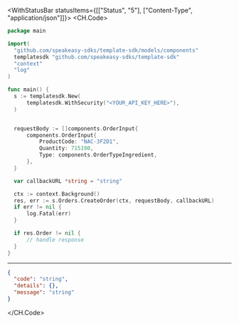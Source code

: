 

<WithStatusBar statusItems={[["Status", "5"], ["Content-Type", "application/json"]]}>
  <CH.Code>
  ```go CreateOrder.go
  package main

import(
	"github.com/speakeasy-sdks/template-sdk/models/components"
	templatesdk "github.com/speakeasy-sdks/template-sdk"
	"context"
	"log"
)

func main() {
    s := templatesdk.New(
        templatesdk.WithSecurity("<YOUR_API_KEY_HERE>"),
    )


    requestBody := []components.OrderInput{
        components.OrderInput{
            ProductCode: "NAC-3F2D1",
            Quantity: 715190,
            Type: components.OrderTypeIngredient,
        },
    }

    var callbackURL *string = "string"

    ctx := context.Background()
    res, err := s.Orders.CreateOrder(ctx, requestBody, callbackURL)
    if err != nil {
        log.Fatal(err)
    }

    if res.Order != nil {
        // handle response
    }
}
  ```
  ---

  ```json Example Response
  {
    "code": "string",
    "details": {},
    "message": "string"
  }
  ```
  </CH.Code>
</WithStatusBar>
